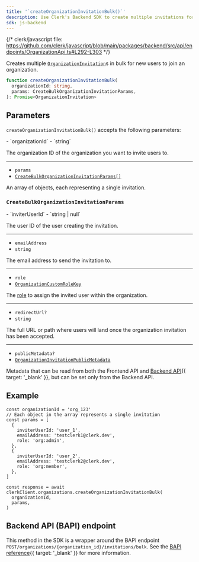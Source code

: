 ```yaml
---
title: '`createOrganizationInvitationBulk()`'
description: Use Clerk's Backend SDK to create multiple invitations for new users to join an organization.
sdk: js-backend
---
```


{/* clerk/javascript file: https://github.com/clerk/javascript/blob/main/packages/backend/src/api/endpoints/OrganizationApi.ts#L292-L303 */}

Creates multiple [`OrganizationInvitation`](/docs/references/backend/types/backend-organization-invitation)s in bulk for new users to join an organization.

```ts
function createOrganizationInvitationBulk(
  organizationId: string,
  params: CreateBulkOrganizationInvitationParams,
): Promise<OrganizationInvitation>
```

## Parameters

`createOrganizationInvitationBulk()` accepts the following parameters:

<Properties>
  - `organizationId`
  - `string`

  The organization ID of the organization you want to invite users to.

  ---

  - `params`
  - [`CreateBulkOrganizationInvitationParams[]`](#create-bulk-organization-invitation-params)

  An array of objects, each representing a single invitation.
</Properties>

### `CreateBulkOrganizationInvitationParams`

<Properties>
  - `inviterUserId`
  - `string | null`

  The user ID of the user creating the invitation.

  ---

  - `emailAddress`
  - `string`

  The email address to send the invitation to.

  ---

  - `role`
  - [`OrganizationCustomRoleKey`](/docs/references/javascript/types/organization-custom-role-key)

  The [role](/docs/organizations/roles-permissions) to assign the invited user within the organization.

  ---

  - `redirectUrl?`
  - `string`

  The full URL or path where users will land once the organization invitation has been accepted.

  ---

  - `publicMetadata?`
  - [`OrganizationInvitationPublicMetadata`](/docs/references/javascript/types/metadata#organization-invitation-public-metadata)

  Metadata that can be read from both the Frontend API and [Backend API](/docs/references/backend-api){{ target: '_blank' }}, but can be set only from the Backend API.
</Properties>

## Example

<Include src="_partials/backend/usage" />

```tsx
const organizationId = 'org_123'
// Each object in the array represents a single invitation
const params = [
  {
    inviterUserId: 'user_1',
    emailAddress: 'testclerk1@clerk.dev',
    role: 'org:admin',
  },
  {
    inviterUserId: 'user_2',
    emailAddress: 'testclerk2@clerk.dev',
    role: 'org:member',
  },
]

const response = await clerkClient.organizations.createOrganizationInvitationBulk(
  organizationId,
  params,
)
```

## Backend API (BAPI) endpoint

This method in the SDK is a wrapper around the BAPI endpoint `POST/organizations/{organization_id}/invitations/bulk`. See the [BAPI reference](/docs/references/backend-api/tag/Organization-Invitations#operation/CreateOrganizationInvitationBulk){{ target: '_blank' }} for more information.
